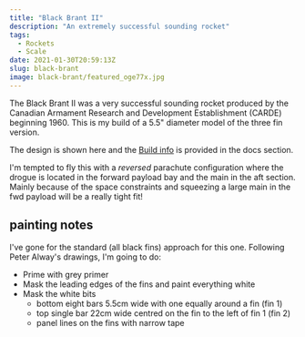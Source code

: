 ```yaml
---
title: "Black Brant II"
description: "An extremely successful sounding rocket"
tags:
  - Rockets
  - Scale
date: 2021-01-30T20:59:13Z
slug: black-brant
image: black-brant/featured_oge77x.jpg
---
```


The Black Brant II was a very successful sounding rocket produced by the Canadian Armament Research and Development Establishment (CARDE) beginning 1960. This is my build of a 5.5" diameter model of the three fin version.

The design is shown here and the [Build info](/docs/builds/black-brant-ii/) is provided in the docs section.

I'm tempted to fly this with a _reversed_ parachute configuration where the drogue is located in the forward payload bay and the main in the aft section. Mainly because of the space constraints and squeezing a large main in the fwd payload will be a really tight fit!

## painting notes

I've gone for the standard (all black fins) approach for this one. Following Peter Alway's drawings, I'm going to do:

* Prime with grey primer
* Mask the leading edges of the fins and paint everything white
* Mask the white bits
  * bottom eight bars 5.5cm wide with one equally around a fin (fin 1)
  * top single bar 22cm wide centred on the fin to the left of fin 1 (fin 2)
  * panel lines on the fins with narrow tape
